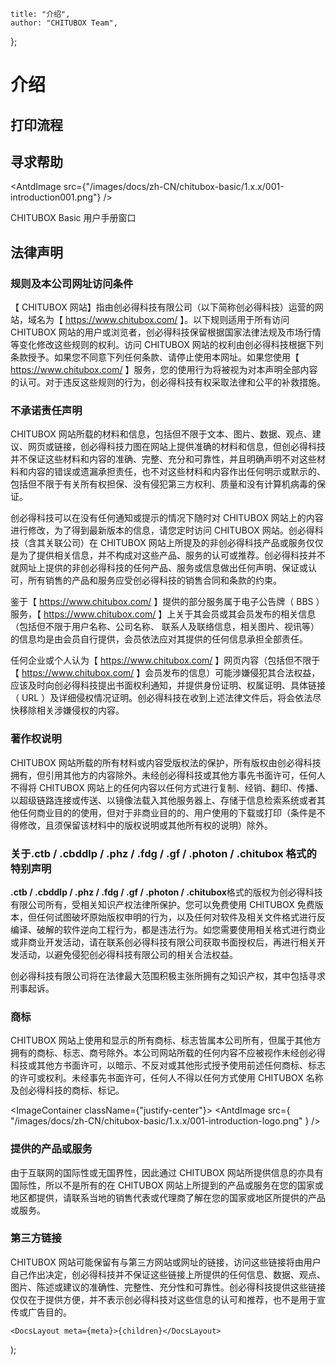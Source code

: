
	title: "介绍",
	author: "CHITUBOX Team",
};

# 介绍

## 打印流程

<ImageContainer>
	<AntdImage
		src={
			"/images/docs/zh-CN/chitubox-basic/1.x.x/001-introduction000-darkTheme.png"
		}
	/>
</ImageContainer>

## 寻求帮助

<AntdImage
	src={"/images/docs/zh-CN/chitubox-basic/1.x.x/001-introduction001.png"}
/>

CHITUBOX Basic 用户手册窗口

## 法律声明

### 规则及本公司网址访问条件

【 CHITUBOX 网站】指由创必得科技有限公司（以下简称创必得科技）运营的网站，域名为【 https://www.chitubox.com/ 】。以下规则适用于所有访问 CHITUBOX 网站的用户或浏览者，创必得科技保留根据国家法律法规及市场行情等变化修改这些规则的权利。访问 CHITUBOX 网站的权利由创必得科技根据下列条款授予。如果您不同意下列任何条款、请停止使用本网址。如果您使用【 https://www.chitubox.com/ 】服务，您的使用行为将被视为对本声明全部内容的认可。对于违反这些规则的行为，创必得科技有权采取法律和公平的补救措施。

### 不承诺责任声明

CHITUBOX 网站所载的材料和信息，包括但不限于文本、图片、数据、观点、建议、网页或链接，创必得科技力图在网站上提供准确的材料和信息，但创必得科技并不保证这些材料和内容的准确、完整、充分和可靠性，并且明确声明不对这些材料和内容的错误或遗漏承担责任，也不对这些材料和内容作出任何明示或默示的、包括但不限于有关所有权担保、没有侵犯第三方权利、质量和没有计算机病毒的保证。

创必得科技可以在没有任何通知或提示的情况下随时对 CHITUBOX 网站上的内容进行修改，为了得到最新版本的信息，请您定时访问 CHITUBOX 网站。创必得科技（含其关联公司）在 CHITUBOX 网站上所提及的非创必得科技产品或服务仅仅是为了提供相关信息，并不构成对这些产品、服务的认可或推荐。创必得科技并不就网址上提供的非创必得科技的任何产品、服务或信息做出任何声明、保证或认可，所有销售的产品和服务应受创必得科技的销售合同和条款的约束。

鉴于【 https://www.chitubox.com/ 】提供的部分服务属于电子公告牌（ BBS ）服务，【 https://www.chitubox.com/ 】上关于其会员或其会员发布的相关信息（包括但不限于用户名称、公司名称、 联系人及联络信息，相关图片、视讯等）的信息均是由会员自行提供，会员依法应对其提供的任何信息承担全部责任。

任何企业或个人认为【 https://www.chitubox.com/ 】网页内容（包括但不限于【 https://www.chitubox.com/ 】会员发布的信息）可能涉嫌侵犯其合法权益，应该及时向创必得科技提出书面权利通知，并提供身份证明、权属证明、具体链接（ URL ）及详细侵权情况证明。创必得科技在收到上述法律文件后，将会依法尽快移除相关涉嫌侵权的内容。

### 著作权说明

CHITUBOX 网站所载的所有材料或内容受版权法的保护，所有版权由创必得科技拥有，但引用其他方的内容除外。未经创必得科技或其他方事先书面许可，任何人不得将 CHITUBOX 网站上的任何内容以任何方式进行复制、经销、翻印、传播、以超级链路连接或传送、以镜像法载入其他服务器上、存储于信息检索系统或者其他任何商业目的的使用，但对于非商业目的的、用户使用的下载或打印（条件是不得修改，且须保留该材料中的版权说明或其他所有权的说明）除外。

### 关于.ctb / .cbddlp / .phz / .fdg / .gf / .photon / .chitubox 格式的特别声明

**.ctb / .cbddlp / .phz / .fdg / .gf / .photon / .chitubox**格式的版权为创必得科技有限公司所有，受相关知识产权法律所保护。您可以免费使用 CHITUBOX 免费版本，但任何试图破坏原始版权申明的行为，以及任何对软件及相关文件格式进行反编译、破解的软件逆向工程行为，都是违法行为。如您需要使用相关格式进行商业或非商业开发活动，请在联系创必得科技有限公司获取书面授权后，再进行相关开发活动，以避免侵犯创必得科技有限公司的相关合法权益。

<Admonition type="warning" title="警告">
	创必得科技有限公司将在法律最大范围积极主张所拥有之知识产权，其中包括寻求刑事起诉。
</Admonition>

### 商标

CHITUBOX 网站上使用和显示的所有商标、标志皆属本公司所有，但属于其他方拥有的商标、标志、商号除外。本公司网站所载的任何内容不应被视作未经创必得科技或其他方书面许可，以暗示、不反对或其他形式授予使用前述任何商标、标志的许可或权利。未经事先书面许可，任何人不得以任何方式使用 CHITUBOX 名称及创必得科技的商标、标记。

<ImageContainer className={"justify-center"}>
	<AntdImage
		src={
			"/images/docs/zh-CN/chitubox-basic/1.x.x/001-introduction-logo.png"
		}
	/>
</ImageContainer>

### 提供的产品或服务

由于互联网的国际性或无国界性，因此通过 CHITUBOX 网站所提供信息的亦具有国际性，所以不是所有的在 CHITUBOX 网站上所提到的产品或服务在您的国家或地区都提供，请联系当地的销售代表或代理商了解在您的国家或地区所提供的产品或服务。

### 第三方链接

CHITUBOX 网站可能保留有与第三方网站或网址的链接，访问这些链接将由用户自己作出决定，创必得科技并不保证这些链接上所提供的任何信息、数据、观点、图片、陈述或建议的准确性、完整性、充分性和可靠性。创必得科技提供这些链接仅仅在于提供方便，并不表示创必得科技对这些信息的认可和推荐，也不是用于宣传或广告目的。

	<DocsLayout meta={meta}>{children}</DocsLayout>
);
